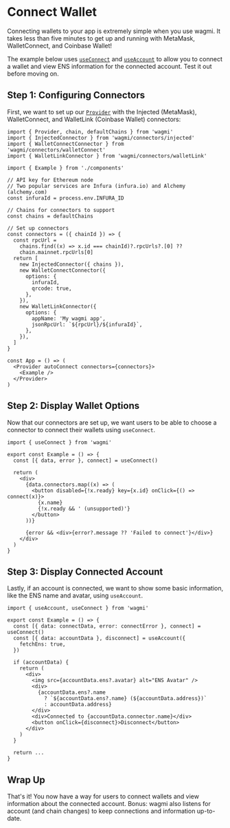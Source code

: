 
# Connect Wallet

Connecting wallets to your app is extremely simple when you use wagmi. It takes less than five minutes to get up and running with MetaMask, WalletConnect, and Coinbase Wallet!

The example below uses [`useConnect`](/docs/hooks/useConnect) and [`useAccount`](/docs/hooks/useAccount) to allow you to connect a wallet and view ENS information for the connected account. Test it out before moving on.

<ConnectWallet />

## Step 1: Configuring Connectors

First, we want to set up our [`Provider`](/docs/provider) with the Injected (MetaMask), WalletConnect, and WalletLink (Coinbase Wallet) connectors:

```tsx
import { Provider, chain, defaultChains } from 'wagmi'
import { InjectedConnector } from 'wagmi/connectors/injected'
import { WalletConnectConnector } from 'wagmi/connectors/walletConnect'
import { WalletLinkConnector } from 'wagmi/connectors/walletLink'

import { Example } from './components'

// API key for Ethereum node
// Two popular services are Infura (infura.io) and Alchemy (alchemy.com)
const infuraId = process.env.INFURA_ID

// Chains for connectors to support
const chains = defaultChains

// Set up connectors
const connectors = ({ chainId }) => {
  const rpcUrl =
    chains.find((x) => x.id === chainId)?.rpcUrls?.[0] ??
    chain.mainnet.rpcUrls[0]
  return [
    new InjectedConnector({ chains }),
    new WalletConnectConnector({
      options: {
        infuraId,
        qrcode: true,
      },
    }),
    new WalletLinkConnector({
      options: {
        appName: 'My wagmi app',
        jsonRpcUrl: `${rpcUrl}/${infuraId}`,
      },
    }),
  ]
}

const App = () => (
  <Provider autoConnect connectors={connectors}>
    <Example />
  </Provider>
)
```

## Step 2: Display Wallet Options

Now that our connectors are set up, we want users to be able to choose a connector to connect their wallets using `useConnect`.

```tsx
import { useConnect } from 'wagmi'

export const Example = () => {
  const [{ data, error }, connect] = useConnect()

  return (
    <div>
      {data.connectors.map((x) => (
        <button disabled={!x.ready} key={x.id} onClick={() => connect(x)}>
          {x.name}
          {!x.ready && ' (unsupported)'}
        </button>
      ))}

      {error && <div>{error?.message ?? 'Failed to connect'}</div>}
    </div>
  )
}
```

## Step 3: Display Connected Account

Lastly, if an account is connected, we want to show some basic information, like the ENS name and avatar, using `useAccount`.

```tsx
import { useAccount, useConnect } from 'wagmi'

export const Example = () => {
  const [{ data: connectData, error: connectError }, connect] = useConnect()
  const [{ data: accountData }, disconnect] = useAccount({
    fetchEns: true,
  })

  if (accountData) {
    return (
      <div>
        <img src={accountData.ens?.avatar} alt="ENS Avatar" />
        <div>
          {accountData.ens?.name
            ? `${accountData.ens?.name} (${accountData.address})`
            : accountData.address}
        </div>
        <div>Connected to {accountData.connector.name}</div>
        <button onClick={disconnect}>Disconnect</button>
      </div>
    )
  }

  return ...
}
```

## Wrap Up

That's it! You now have a way for users to connect wallets and view information about the connected account. Bonus: wagmi also listens for account (and chain changes) to keep connections and information up-to-date.

